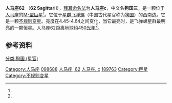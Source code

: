 {{Starbox begin
| name = 人马座62（狗国三）<br>62 Sagittarii}}
{{Starbox observe
| epoch = [[J2000.0|J2000.0]]
| equinox = [[J2000.0|J2000.0]] ([[International_Celestial_Reference_System|ICRS]])
| constell = [[人马座|人马座]]
| 星官= [[斗宿|斗宿]] [[狗国|狗国]]
| ra = {{RA|20|02|39.4805}}<ref name=sb0>{{SIMBAD link|62+Sgr|V* V3872 Sgr -- Pulsating variable Star}}, database entry, [[SIMBAD|SIMBAD]].  Accessed on line November 19, 2009.</ref>
| dec = {{DEC|−27|42|35.441}}<ref name=sb0 />
| appmag_v=4.45 - 4.64<ref name=gcvs1>V3872 Sgr, database entry, [http://www.sai.msu.su/groups/cluster/gcvs/gcvs/iii/iii.dat The combined table of GCVS Vols I-III and NL 67-78 with improved coordinates, General Catalogue of Variable Stars], Sternberg Astronomical Institute, Moscow, Russia.  Accessed on line November 19, 2009.</ref>
}}
{{Starbox character
| class = M4III<ref name=sb0 />
| u-b = +1.80<ref name=bsc2>[http://webviz.u-strasbg.fr/viz-bin/VizieR-5?-out.add=.&-source=V/50/catalog&recno=7650 HR 7650], database entry, The Bright Star Catalogue,  5th Revised Ed. (Preliminary Version), D. Hoffleit and W. H. Warren, Jr., [[Centre_de_Données_astronomiques_de_Strasbourg|CDS]] ID [http://vizier.u-strasbg.fr/viz-bin/Cat?V/50 V/50].  Accessed on line November 19, 2009.</ref>
| b-v = +1.65<ref name=bsc2 />
| r-i = +1.56<ref name=bsc2 />
| variable = [[不规则变星|不规则变星]]<ref name=gcvs1 />
}}
{{Starbox astrometry
| radial_v = 9.9 ± 0.9<ref name=sb0 />
| prop_mo_ra = 32.28<ref name=sb0 />
| prop_mo_dec = 14.35<ref name=sb0 />
| parallax = 7.28
| p_error = 0.74
| parallax_footnote = <ref name=sb0 />
| absmag_v= −1.1<ref>From apparent magnitude and parallax.</ref>
}}
{{Starbox detail
| radius = 70<ref name=cadars3>[http://webviz.u-strasbg.fr/viz-bin/VizieR-5?-out.add=.&-source=II/224/cadars.dat&recno=9275 HD 189763], database entry, Catalog of Apparent Diameters and Absolute Radii of Stars (CADARS), 3rd edition, L. E. Pasinetti-Fracassini, L. Pastori, S. Covino, and A. Pozzi, [[Centre_de_Données_astronomiques_de_Strasbourg|CDS]] ID [http://vizier.u-strasbg.fr/viz-bin/Cat?II/224 II/224].  Accessed on line November 19, 2009.</ref>
}}
{{Starbox catalog
| names=62 Sgr, [[Bayer_designation|c Sagittarii]], c Sgr, [[Variable_star_designation|V3872 Sagittarii]], V3872 Sgr, [[Durchmusterung|CD]]−28 16355, [[Durchmusterung|CPD]]−28 7105, [[Fifth_Fundamental_Catalogue|FK5]] 753, [[Boss_General_Catalogue|GC]] 27763, [[Henry_Draper_Catalogue|HD]] 189763, [[Hipparcos_Catalogue|HIP]] 98688, [[Bright_Star_Catalogue|HR]] 7650, [[PPM_Star_Catalogue|PPM]] 270603, [[Smithsonian_Astrophysical_Observatory_Star_Catalog|SAO]] 188844.<ref name=sb0 />}}
{{Starbox reference
| Simbad=62+Sgr}}
{{Starbox end}}
'''人马座62''' （'''62 Sagittarii'''），[[拜耳命名法|拜耳命名法]]为'''人马座c'''，中文名'''狗国三'''，是一颗位于[[人马座|人马座]]的[[恒星光谱|M-型]][[巨星|巨星]]<ref name=sb0 />。它位于[[星群|星群]][[飞弹螺_(天文)|飞弹螺]]（中国古代星官称为[[狗国|狗国]]）的西南边。它是一颗[[不规则变星|不规则变星]]。亮度在4.45-4.64之间变化，当它最亮时，是飞弹螺星群最明亮的一颗恒星。人马座62距离地球约450[[光年|光年]]<ref name=sb0 />。

==参考资料==
{{Reflist}}
{{人马座恒星}}
{{星官|狗国|4|3}}
[[Category:人马座|Category:人马座]]
[[Category:HIP天體|098688]]
[[Category:佛氏天體|人马座, 62]]
[[Category:拜耳天體|人马座, c]]
[[Category:HD和HDE天體|189763]]
[[Category:巨星|Category:巨星]]
[[Category:不规则变星|Category:不规则变星]]
[[分类:狗国_(星官)|分类:狗国 (星官)]]